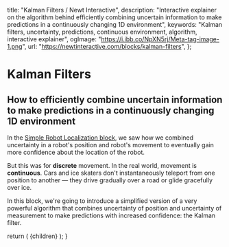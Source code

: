 
  title: "Kalman Filters / Newt Interactive",
  description: "Interactive explainer on the algorithm behind efficiently combining uncertain information to make predictions in a continuously changing 1D environment",
  keywords: "Kalman filters, uncertainty, predictions, continuous environment, algorithm, interactive explainer",
  ogImage: "https://i.ibb.co/NpXN5rj/Meta-tag-image-1.png",
  url: "https://newtinteractive.com/blocks/kalman-filters",
};

# Kalman Filters

## How to efficiently combine uncertain information to make predictions in a continuously changing 1D environment

In the [Simple Robot Localization block](/blocks/robot-localization), we saw how we combined uncertainty in a robot's position and robot's movement to eventually gain more confidence about the location of the robot.

But this was for **discrete** movement. In the real world, movement is **continuous**. Cars and ice skaters don't instantaneously teleport from one position to another &mdash; they drive gradually over a road or glide gracefully over ice.

In this block, we're going to introduce a simplified version of a very powerful algorithm that combines uncertainty of position and uncertainty of measurement to make predictions with increased confidence: the Kalman filter.

<GaussianParameterUpdateTutorial />

<PostArticleSubscribe />

  return (
    <MdxLayout metadata={metadata}>{children}</MdxLayout>
  );
}
